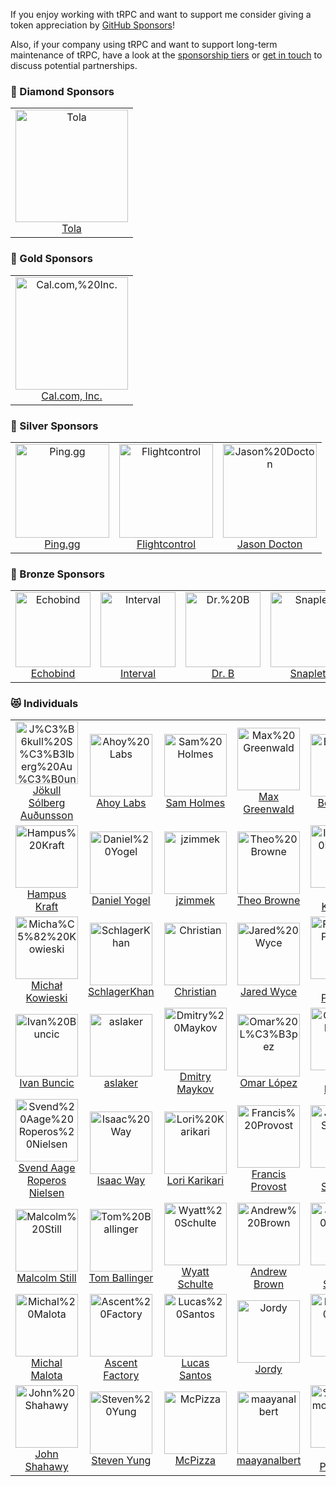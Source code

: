 <head>
  <link rel="canonical" href="https://trpc.io/docs/sponsors" />
</head>


If you enjoy working with tRPC and want to support me consider giving a token appreciation by [GitHub Sponsors](https://trpc.io/sponsor)!

Also, if your company using tRPC and want to support long-term maintenance of tRPC, have a look at the [sponsorship tiers](https://trpc.io/sponsor) or [get in touch](mailto:alex@trpc.io) to discuss potential partnerships.

<GithubSponsorButton />

<!-- SPONSORS:LIST:START -->
<!-- prettier-ignore-start -->
<!-- markdownlint-disable -->

### 💎 Diamond Sponsors

<table>
  <tr>
   <td align="center"><a href="https://tolahq.com/?ref=trpc"><img src="https://avatars.githubusercontent.com/u/92736868?v=4&s=180" width="180" alt="Tola"/><br />Tola</a></td>
  </tr>
</table>

### 🥇 Gold Sponsors

<table>
  <tr>
   <td align="center"><a href="https://cal.com/?ref=trpc"><img src="https://avatars.githubusercontent.com/u/79145102?v=4&s=180" width="180" alt="Cal.com,%20Inc."/><br />Cal.com, Inc.</a></td>
  </tr>
</table>

### 🥈 Silver Sponsors

<table>
  <tr>
   <td align="center"><a href="https://ping.gg/?ref=trpc"><img src="https://avatars.githubusercontent.com/u/89191727?v=4&s=150" width="150" alt="Ping.gg"/><br />Ping.gg</a></td>
   <td align="center"><a href="https://flightcontrol.dev/?ref=trpc"><img src="https://avatars.githubusercontent.com/u/87621213?v=4&s=150" width="150" alt="Flightcontrol"/><br />Flightcontrol</a></td>
   <td align="center"><a href="http://youarerad.org/?ref=trpc"><img src="https://avatars.githubusercontent.com/u/22589564?u=00737f7066b9bb06314a1ad7ca099ab252e101eb&v=4&s=150" width="150" alt="Jason%20Docton"/><br />Jason Docton</a></td>
  </tr>
</table>

### 🥉 Bronze Sponsors

<table>
  <tr>
   <td align="center"><a href="http://echobind.com/?ref=trpc"><img src="https://avatars.githubusercontent.com/u/570840?v=4&s=120" width="120" alt="Echobind"/><br />Echobind</a></td>
   <td align="center"><a href="https://interval.com/?ref=trpc"><img src="https://avatars.githubusercontent.com/u/67802063?v=4&s=120" width="120" alt="Interval"/><br />Interval</a></td>
   <td align="center"><a href="https://github.com/hidrb"><img src="https://avatars.githubusercontent.com/u/77294655?v=4&s=120" width="120" alt="Dr.%20B"/><br />Dr. B</a></td>
   <td align="center"><a href="https://snaplet.dev/?ref=trpc"><img src="https://avatars.githubusercontent.com/u/69029941?v=4&s=120" width="120" alt="Snaplet"/><br />Snaplet</a></td>
   <td align="center"><a href="http://flylance.com/?ref=trpc"><img src="https://avatars.githubusercontent.com/u/67534310?v=4&s=120" width="120" alt="Flylance"/><br />Flylance</a></td>
  </tr>
</table>

### 😻 Individuals

<table>
  <tr>
   <td align="center"><a href="http://solberg.is/?ref=trpc"><img src="https://avatars.githubusercontent.com/u/701?u=0532b62166893d5160ef795c4c8b7512d971af05&v=4&s=100" width="100" alt="J%C3%B6kull%20S%C3%B3lberg%20Au%C3%B0unsson"/><br />Jökull Sólberg Auðunsson</a></td>
   <td align="center"><a href="https://pliny.app/?ref=trpc"><img src="https://avatars.githubusercontent.com/u/95662801?v=4&s=100" width="100" alt="Ahoy%20Labs"/><br />Ahoy Labs</a></td>
   <td align="center"><a href="https://samholmes.dev/?ref=trpc"><img src="https://avatars.githubusercontent.com/u/8385528?u=c7f711a6a265054f0fd0f16a89f9fd667f8fc9ef&v=4&s=100" width="100" alt="Sam%20Holmes"/><br />Sam Holmes</a></td>
   <td align="center"><a href="https://maxgreenwald.me/?ref=trpc"><img src="https://avatars.githubusercontent.com/u/2615374?u=4c1402dd1e4e8ff7514f2e300adfe9b75ae76e85&v=4&s=100" width="100" alt="Max%20Greenwald"/><br />Max Greenwald</a></td>
   <td align="center"><a href="https://www.beekai.com/?ref=trpc"><img src="https://avatars.githubusercontent.com/u/10513364?u=a129aade5f9a7a92cf06172b47d67ccefc736933&v=4&s=100" width="100" alt="Beier%20(Bill)"/><br />Beier (Bill)</a></td>
   <td align="center"><a href="https://github.com/First0fAll"><img src="https://avatars.githubusercontent.com/u/97346675?u=3f55d44662f5e03f80b1088938f189f1ce545253&v=4&s=100" width="100" alt="Chris%20LeBrun"/><br />Chris LeBrun</a></td>
  </tr>
  <tr>
   <td align="center"><a href="https://hampuskraft.com/?ref=trpc"><img src="https://avatars.githubusercontent.com/u/24176136?u=87f4c5cd23ae2c8b66cfca5f2ac393795b9fbf13&v=4&s=100" width="100" alt="Hampus%20Kraft"/><br />Hampus Kraft</a></td>
   <td align="center"><a href="https://github.com/danielyogel"><img src="https://avatars.githubusercontent.com/u/2037064?u=625c1b7bf16f83a378545126927aebed2db86bac&v=4&s=100" width="100" alt="Daniel%20Yogel"/><br />Daniel Yogel</a></td>
   <td align="center"><a href="https://github.com/jzimmek"><img src="https://avatars.githubusercontent.com/u/40382?u=72d3eac4641aaf8dba497e986a55d93d12012cd2&v=4&s=100" width="100" alt="jzimmek"/><br />jzimmek</a></td>
   <td align="center"><a href="http://t3.gg/?ref=trpc"><img src="https://avatars.githubusercontent.com/u/6751787?u=3b31853b56349de39c66e73c14e6d34d047f0b53&v=4&s=100" width="100" alt="Theo%20Browne"/><br />Theo Browne</a></td>
   <td align="center"><a href="https://www.illarionvk.com/?ref=trpc"><img src="https://avatars.githubusercontent.com/u/5012724?u=f6f510f226382df2ebcea4a1935aaa94eacfcda4&v=4&s=100" width="100" alt="Illarion%20Koperski"/><br />Illarion Koperski</a></td>
   <td align="center"><a href="https://timcole.me/?ref=trpc"><img src="https://avatars.githubusercontent.com/u/6754577?u=9dba0a4292ebe8e206257b62008ac4d1e1ca5a07&v=4&s=100" width="100" alt="Timothy%20Cole"/><br />Timothy Cole</a></td>
  </tr>
  <tr>
   <td align="center"><a href="https://github.com/utevo"><img src="https://avatars.githubusercontent.com/u/29740731?u=8582d7cf3bee56a610b6db878a7627cbdf32d8de&v=4&s=100" width="100" alt="Micha%C5%82%20Kowieski"/><br />Michał Kowieski</a></td>
   <td align="center"><a href="https://iamkhan.io/?ref=trpc"><img src="https://avatars.githubusercontent.com/u/6490268?v=4&s=100" width="100" alt="SchlagerKhan"/><br />SchlagerKhan</a></td>
   <td align="center"><a href="https://lindeneg.org/?ref=trpc"><img src="https://avatars.githubusercontent.com/u/30244485?u=88d793f7f4ec20591238e8d338f15fb9c143de7a&v=4&s=100" width="100" alt="Christian"/><br />Christian</a></td>
   <td align="center"><a href="http://jwyce.gg/?ref=trpc"><img src="https://avatars.githubusercontent.com/u/16946573?u=a67088146d57205cf6201bee1add2e24cd811229&v=4&s=100" width="100" alt="Jared%20Wyce"/><br />Jared Wyce</a></td>
   <td align="center"><a href="https://farazpatankar.com/?ref=trpc"><img src="https://avatars.githubusercontent.com/u/10681116?u=707f054b6651fcf93e5297b2142d15e772712e4a&v=4&s=100" width="100" alt="Faraz%20Patankar"/><br />Faraz Patankar</a></td>
   <td align="center"><a href="https://patrickjs.com/?ref=trpc"><img src="https://avatars.githubusercontent.com/u/1016365?u=47d964a94849ae3bd59cc1a66e5f4aad0c43d2a2&v=4&s=100" width="100" alt="PatrickJS"/><br />PatrickJS</a></td>
  </tr>
  <tr>
   <td align="center"><a href="http://www.ivanbuncic.com/?ref=trpc"><img src="https://avatars.githubusercontent.com/u/29887111?v=4&s=100" width="100" alt="Ivan%20Buncic"/><br />Ivan Buncic</a></td>
   <td align="center"><a href="https://github.com/aslaker"><img src="https://avatars.githubusercontent.com/u/51129804?u=72424dea624e663c5df731ad9852636f5c4471e5&v=4&s=100" width="100" alt="aslaker"/><br />aslaker</a></td>
   <td align="center"><a href="https://github.com/dmaykov"><img src="https://avatars.githubusercontent.com/u/6147048?u=8ae662ac99e91917062164de0d9404002b99cf2e&v=4&s=100" width="100" alt="Dmitry%20Maykov"/><br />Dmitry Maykov</a></td>
   <td align="center"><a href="https://www.linkedin.com/in/zomars/?ref=trpc"><img src="https://avatars.githubusercontent.com/u/3504472?u=e0fa7d7acefff37b6735387dc45d448717dbf8e2&v=4&s=100" width="100" alt="Omar%20L%C3%B3pez"/><br />Omar López</a></td>
   <td align="center"><a href="https://chrisbradley.dev/?ref=trpc"><img src="https://avatars.githubusercontent.com/u/11767079?u=e64f67faffd350af19aa896ff89a0708829e9a2a&v=4&s=100" width="100" alt="Chris%20Bradley"/><br />Chris Bradley</a></td>
   <td align="center"><a href="https://elsakaan.dev/?ref=trpc"><img src="https://avatars.githubusercontent.com/u/20271968?u=ab95f47bb661569e9b4ab1dadfdb802b77f9d1c6&v=4&s=100" width="100" alt="Ahmed%20Elsakaan"/><br />Ahmed Elsakaan</a></td>
  </tr>
  <tr>
   <td align="center"><a href="https://github.com/Sven1106"><img src="https://avatars.githubusercontent.com/u/28002895?v=4&s=100" width="100" alt="Svend%20Aage%20Roperos%20Nielsen"/><br />Svend Aage Roperos Nielsen</a></td>
   <td align="center"><a href="https://github.com/iway1"><img src="https://avatars.githubusercontent.com/u/12774588?u=e664ed8bd364b3e9103d080d72087e25904c6cab&v=4&s=100" width="100" alt="Isaac%20Way"/><br />Isaac Way</a></td>
   <td align="center"><a href="https://github.com/LoriKarikari"><img src="https://avatars.githubusercontent.com/u/7902980?u=d016e5a9c337fbd4c60a7ea61352185f8b88b585&v=4&s=100" width="100" alt="Lori%20Karikari"/><br />Lori Karikari</a></td>
   <td align="center"><a href="http://francisprovost.com/?ref=trpc"><img src="https://avatars.githubusercontent.com/u/6840361?v=4&s=100" width="100" alt="Francis%20Provost"/><br />Francis Provost</a></td>
   <td align="center"><a href="https://github.com/svobik7"><img src="https://avatars.githubusercontent.com/u/761766?u=1771454e0852904ddf71fe74e493e228331dd27a&v=4&s=100" width="100" alt="Jirka%20Svoboda"/><br />Jirka Svoboda</a></td>
   <td align="center"><a href="https://www.fanvue.com/?ref=trpc"><img src="https://avatars.githubusercontent.com/u/72873652?v=4&s=100" width="100" alt="fanvue"/><br />fanvue</a></td>
  </tr>
  <tr>
   <td align="center"><a href="https://mstill.dev/blog?ref=trpc"><img src="https://avatars.githubusercontent.com/u/2567177?u=77d13b33c5d1bd4c9085abee5faddf42e6d5d5dc&v=4&s=100" width="100" alt="Malcolm%20Still"/><br />Malcolm Still</a></td>
   <td align="center"><a href="http://ballingt.com/?ref=trpc"><img src="https://avatars.githubusercontent.com/u/458879?u=4b045ac75d721b6ac2b42a74d7d37f61f0414031&v=4&s=100" width="100" alt="Tom%20Ballinger"/><br />Tom Ballinger</a></td>
   <td align="center"><a href="http://wyatt.dev/?ref=trpc"><img src="https://avatars.githubusercontent.com/u/42128929?u=15dfd6d0ab827079a400ce33f0f78408637cb5ec&v=4&s=100" width="100" alt="Wyatt%20Schulte"/><br />Wyatt Schulte</a></td>
   <td align="center"><a href="https://github.com/andrew-werdna"><img src="https://avatars.githubusercontent.com/u/8261769?u=ef025d7679533700957db0df9f74bd5d7d8c4a2a&v=4&s=100" width="100" alt="Andrew%20Brown"/><br />Andrew Brown</a></td>
   <td align="center"><a href="https://jonas-strassel.de/?ref=trpc"><img src="https://avatars.githubusercontent.com/u/4662748?u=e4a5cc2d110935a5c88fcbc02925d733fcc0bbb9&v=4&s=100" width="100" alt="Jonas%20Strassel"/><br />Jonas Strassel</a></td>
   <td align="center"><a href="https://josephlozano.dev/?ref=trpc"><img src="https://avatars.githubusercontent.com/u/12260694?u=ff3b7d8dd83573506fc866e4581d916544ee15e8&v=4&s=100" width="100" alt="Joseph%20Lozano"/><br />Joseph Lozano</a></td>
  </tr>
  <tr>
   <td align="center"><a href="https://jobsinjs.com/?ref=trpc"><img src="https://avatars.githubusercontent.com/u/141704?u=3eba1b12a74987d406a98dbcb7f1d4fc2efe0390&v=4&s=100" width="100" alt="Michal%20Malota"/><br />Michal Malota</a></td>
   <td align="center"><a href="https://github.com/AscentFactory"><img src="https://avatars.githubusercontent.com/u/33631274?v=4&s=100" width="100" alt="Ascent%20Factory"/><br />Ascent Factory</a></td>
   <td align="center"><a href="https://lucasfsantos.com/?ref=trpc"><img src="https://avatars.githubusercontent.com/u/11416392?u=e1d9e059b8738791e80b18b7a976b921aa659c2a&v=4&s=100" width="100" alt="Lucas%20Santos"/><br />Lucas Santos</a></td>
   <td align="center"><a href="https://frontj.com/?ref=trpc"><img src="https://avatars.githubusercontent.com/u/39324973?u=38ba70c6775135f0abfdd79834243cc877cdb2a4&v=4&s=100" width="100" alt="Jordy"/><br />Jordy</a></td>
   <td align="center"><a href="http://danielburger.online/?ref=trpc"><img src="https://avatars.githubusercontent.com/u/34251194?u=2cad4388c1544e539ecb732d656e42fb07b4ff2d&v=4&s=100" width="100" alt="Daniel%20Burger"/><br />Daniel Burger</a></td>
   <td align="center"><a href="https://piscis.io/?ref=trpc"><img src="https://avatars.githubusercontent.com/u/326163?u=48cf187a295d35aa552ca95ae8b7cb4bac065ae8&v=4&s=100" width="100" alt="Alex"/><br />Alex</a></td>
  </tr>
  <tr>
   <td align="center"><a href="https://github.com/JohnShahawy"><img src="https://avatars.githubusercontent.com/u/13843114?u=9604e985cff42b118d16c17d94701b33920f515e&v=4&s=100" width="100" alt="John%20Shahawy"/><br />John Shahawy</a></td>
   <td align="center"><a href="https://xstevenyung.com/?ref=trpc"><img src="https://avatars.githubusercontent.com/u/7261258?u=7f598524167766006eefe6585b7e91e162e3f45d&v=4&s=100" width="100" alt="Steven%20Yung"/><br />Steven Yung</a></td>
   <td align="center"><a href="https://github.com/McPizza0"><img src="https://avatars.githubusercontent.com/u/17185737?u=e2a9fa3197371329778d4abe4cad3b951609c581&v=4&s=100" width="100" alt="McPizza"/><br />McPizza</a></td>
   <td align="center"><a href="http://malbert.space/?ref=trpc"><img src="https://avatars.githubusercontent.com/u/18056644?u=d553998324f38e51175b6046b1ba0d97e41ac171&v=4&s=100" width="100" alt="maayanalbert"/><br />maayanalbert</a></td>
   <td align="center"><a href="https://github.com/prokopec-simon"><img src="https://avatars.githubusercontent.com/u/97883441?v=4&s=100" width="100" alt="%C5%A0imon%20Prokopec"/><br />Šimon Prokopec</a></td>
  </tr>
</table>

<!-- markdownlint-restore -->
<!-- prettier-ignore-end -->

<!-- SPONSORS:LIST:END -->
